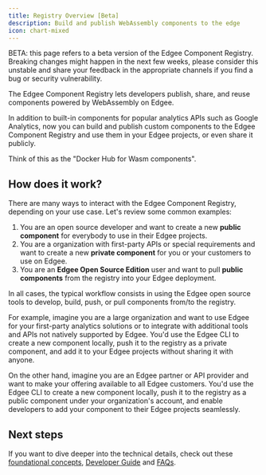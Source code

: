 ```yaml
---
title: Registry Overview [Beta]
description: Build and publish WebAssembly components to the edge
icon: chart-mixed
---
```



<EdgeeSdk />

<Warning>
    BETA: this page refers to a beta version of the Edgee Component Registry.
    Breaking changes might happen in the next few weeks, please consider this unstable and share your feedback in the
    appropriate channels if you find a bug or security vulnerability.
</Warning>

The Edgee Component Registry lets developers publish, share, and reuse components powered by WebAssembly on Edgee.

In addition to built-in components for popular analytics APIs such as Google Analytics, now you can build and 
publish custom components to the Edgee Component Registry and use them in your Edgee projects, or even share it publicly.

Think of this as the "Docker Hub for Wasm components".

## How does it work?

There are many ways to interact with the Edgee Component Registry, depending on your use case. Let's review some common examples:

1. You are an open source developer and want to create a new **public component** for everybody to use in their Edgee projects.
2. You are a organization with first-party APIs or special requirements and want to create a new **private component** for you or your 
customers to use on Edgee.
3. You are an **Edgee Open Source Edition** user and want to pull **public components** from the registry into your Edgee deployment.

In all cases, the typical workflow consists in using the Edgee open source tools to develop, build, push,
or pull components from/to the registry.

For example, imagine you are a large organization and want to use Edgee for your first-party analytics solutions or to integrate
with additional tools and APIs not natively supported by Edgee. You'd use the Edgee CLI to create a new component locally,
push it to the registry as a private component, and add it to your Edgee projects without sharing it with anyone.

On the other hand, imagine you are an Edgee partner or API provider and want to make your offering available to all Edgee customers.
You'd use the Edgee CLI to create a new component locally, push it to the registry as a public component under your organization's account,
and enable developers to add your component to their Edgee projects seamlessly.

## Next steps

If you want to dive deeper into the technical details, check out these [foundational concepts](./foundations),
[Developer Guide](./developer-guide) and [FAQs](./faqs).